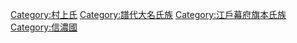 [[Category:村上氏|Category:村上氏]]
[[Category:譜代大名氏族|Category:譜代大名氏族]]
[[Category:江戶幕府旗本氏族‎|Category:江戶幕府旗本氏族‎]]
[[Category:信濃國|Category:信濃國]]